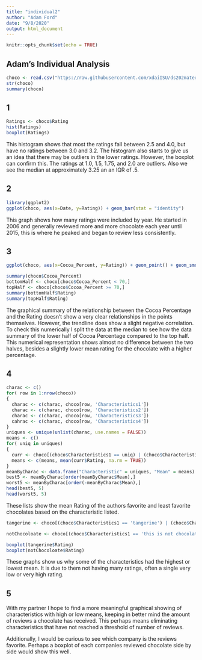 ```yaml
---
title: "individual2"
author: "Adam Ford"
date: "9/8/2020"
output: html_document
---
```


```r
knitr::opts_chunk$set(echo = TRUE)
```

## Adam's Individual Analysis
```r
choco <- read.csv("https://raw.githubusercontent.com/xdaiISU/ds202materials/master/hwlabs/data/choco.csv") 
str(choco) 
summary(choco)
```
## 1
```r
Ratings <- choco$Rating
hist(Ratings)
boxplot(Ratings)
```
This histogram shows that most the ratings fall between 2.5 and 4.0, but have no ratings between 3.0 and 3.2. The histogram also starts to give us an idea that there may be outliers in the lower ratings. However, the boxplot can confirm this. The ratings at 1.0, 1.5, 1.75, and 2.0 are outliers.  Also we see the median at approximately 3.25 an an IQR of .5.

## 2
```r
library(ggplot2)
ggplot(choco, aes(x=Date, y=Rating)) + geom_bar(stat = "identity")
```
  
This graph shows how many ratings were included by year. He started in 2006 and generally reviewed more and more chocolate each year until 2015, this is where he peaked and began to review less consistently.

## 3
```r
ggplot(choco, aes(x=Cocoa_Percent, y=Rating)) + geom_point() + geom_smooth(method=lm, formula= y~x)

summary(choco$Cocoa_Percent)
bottomHalf <- choco[choco$Cocoa_Percent < 70,]
topHalf <- choco[choco$Cocoa_Percent >= 70,]
summary(bottomHalf$Rating)
summary(topHalf$Rating)
```
The graphical summary of the relationship between the Cocoa Percentage and the Rating doesn't show a very clear relationships in the points themselves. However, the trendline does show a slight negative correlation. To check this numerically I split the data at the median to see how the data summary of the lower half of Cocoa Percentage compared to the top half. This numerical representation shows almost no difference between the two halves, besides a slightly lower mean rating for the chocolate with a higher percentage.

## 4
```r
charac <- c()
for( row in 1:nrow(choco))
{
  charac <- c(charac, choco[row, 'Characteristics1'])
  charac <- c(charac, choco[row, 'Characteristics2'])
  charac <- c(charac, choco[row, 'Characteristics3'])
  cahrac <- c(charac, choco[row, 'Characteristics4'])
}
uniques <- unique(unlist(charac, use.names = FALSE))
means <- c()
for( uniq in uniques)
{
  curr <- choco[(choco$Characteristics1 == uniq) | (choco$Characteristics2 == uniq) | (choco$Characteristics3 == uniq) | (choco$Characteristics4 == uniq),]
  means <- c(means, mean(curr$Rating, na.rm = TRUE))
}
meanByCharac <- data.frame("Characteristic" = uniques, "Mean" = means)
best5 <- meanByCharac[order(meanByCharac$Mean),]
worst5 <- meanByCharac[order(-meanByCharac$Mean),]
head(best5, 5)
head(worst5, 5)
```
These lists show the mean Rating of the authors favorite and least favorite chocolates based on the characteristic listed. 

```r
tangerine <- choco[(choco$Characteristics1 == 'tangerine') | (choco$Characteristics2 == 'tangerine') | (choco$Characteristics3 == 'tangerine') | (choco$Characteristics4 == 'tangerine'),]

notChocoloate <- choco[(choco$Characteristics1 == 'this is not chocolate') | (choco$Characteristics2 == 'this is not chocolate') | (choco$Characteristics3 == 'this is not chocolate ') | (choco$Characteristics4 == 'this is not chocolate '),]

boxplot(tangerine$Rating)
boxplot(notChocoloate$Rating)
```
  
These graphs show us why some of the characteristics had the highest or lowest mean. It is due to them not having many ratings, often a single very low or very high rating. 

## 5
With my partner I hope to find a more meaningful graphical showing of characteristics with high or low means, keeping in better mind the amount of reviews a chocolate has received. This perhaps means eliminating characteristics that have not reached a threshold of number of reviews.

Additionally, I would be curious to see which company is the reviews favorite. Perhaps a boxplot of each companies reviewed chocolate side by side would show this well.
